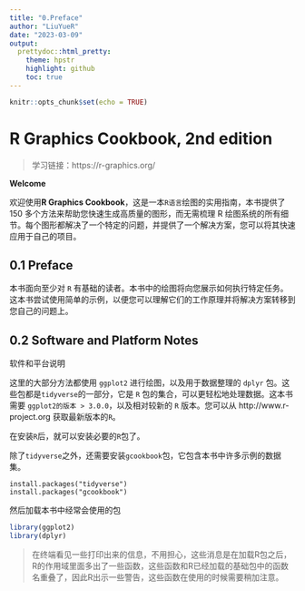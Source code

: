 ```yaml
---
title: "0.Preface"
author: "LiuYueR"
date: "2023-03-09"
output:
  prettydoc::html_pretty:
    theme: hpstr
    highlight: github
    toc: true
---
```


```r
knitr::opts_chunk$set(echo = TRUE)
```

# R Graphics Cookbook, 2nd edition

> 学习链接：https://r-graphics.org/

**Welcome**

欢迎使用**R Graphics Cookbook**，这是一本`R语言`绘图的实用指南，本书提供了 150 多个方法来帮助您快速生成高质量的图形，而无需梳理 R 绘图系统的所有细节。每个图形都解决了一个特定的问题，并提供了一个解决方案，您可以将其快速应用于自己的项目。

## 0.1 Preface

本书面向至少对 `R` 有基础的读者。本书中的绘图将向您展示如何执行特定任务。这本书尝试使用简单的示例，以便您可以理解它们的工作原理并将解决方案转移到您自己的问题上。

## 0.2 Software and Platform Notes

软件和平台说明

这里的大部分方法都使用 `ggplot2` 进行绘图，以及用于数据整理的 `dplyr` 包。这些包都是`tidyverse`的一部分，它是 `R` 包的集合，可以更轻松地处理数据。这本书需要 `ggplot2的版本 > 3.0.0`，以及相对较新的 `R` 版本。您可以从 http://www.r-project.org 获取最新版本的`R`。

在安装`R`后，就可以安装必要的`R`包了。

除了`tidyverse`之外，还需要安装`gcookbook`包，它包含本书中许多示例的数据集。

```
install.packages("tidyverse")
install.packages("gcookbook")
```

然后加载本书中经常会使用的包

```r
library(ggplot2)
library(dplyr)
```

> 在终端看见一些打印出来的信息，不用担心，这些消息是在加载R包之后，R的作用域里面多出了一些函数，这些函数和R已经加载的基础包中的函数名重叠了，因此R出示一些警告，这些函数在使用的时候需要稍加注意。





